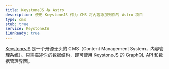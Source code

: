 ```yaml
---
title: KeystoneJS 与 Astro
description: 使用 KeystoneJS 作为 CMS 将內容添加到你的 Astro 项目
type: cms
stub: true
service: KeystoneJS
i18nReady: true
---
```


[KeystoneJS](https://keystonejs.com/) 是一个开源无头的 CMS（Content Management System，内容管理系统）。只需描述你的数据结构，即可使用 KeystoneJS 的 GraphQL API 和数据管理界面。
